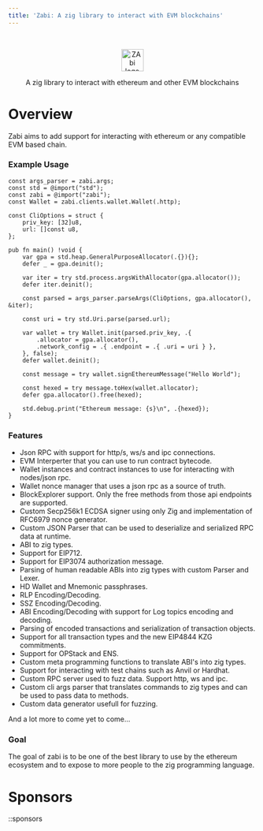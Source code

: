 ```yaml
---
title: 'Zabi: A zig library to interact with EVM blockchains'
---
```


<br/>

<p align="center">
    <picture>
      <img alt="ZAbi logo" src="https://raw.githubusercontent.com/Raiden1411/zabi/main/.github/zabi.svg" style={{width: 'auto'}} height="45" />
    </picture>
</p>

<p align="center">
  A zig library to interact with ethereum and other EVM blockchains 
</p>

# Overview
Zabi aims to add support for interacting with ethereum or any compatible EVM based chain. 

### Example Usage
```zig
const args_parser = zabi.args;
const std = @import("std");
const zabi = @import("zabi");
const Wallet = zabi.clients.wallet.Wallet(.http);

const CliOptions = struct {
    priv_key: [32]u8,
    url: []const u8,
};

pub fn main() !void {
    var gpa = std.heap.GeneralPurposeAllocator(.{}){};
    defer _ = gpa.deinit();

    var iter = try std.process.argsWithAllocator(gpa.allocator());
    defer iter.deinit();

    const parsed = args_parser.parseArgs(CliOptions, gpa.allocator(), &iter);

    const uri = try std.Uri.parse(parsed.url);

    var wallet = try Wallet.init(parsed.priv_key, .{
        .allocator = gpa.allocator(),
        .network_config = .{ .endpoint = .{ .uri = uri } },
    }, false);
    defer wallet.deinit();

    const message = try wallet.signEthereumMessage("Hello World");

    const hexed = try message.toHex(wallet.allocator);
    defer gpa.allocator().free(hexed);

    std.debug.print("Ethereum message: {s}\n", .{hexed});
}
```

### Features

- Json RPC with support for http/s, ws/s and ipc connections.
- EVM Interperter that you can use to run contract bytecode.
- Wallet instances and contract instances to use for interacting with nodes/json rpc.
- Wallet nonce manager that uses a json rpc as a source of truth.
- BlockExplorer support. Only the free methods from those api endpoints are supported.
- Custom Secp256k1 ECDSA signer using only Zig and implementation of RFC6979 nonce generator.
- Custom JSON Parser that can be used to deserialize and serialized RPC data at runtime.
- ABI to zig types.
- Support for EIP712.
- Support for EIP3074 authorization message.
- Parsing of human readable ABIs into zig types with custom Parser and Lexer.
- HD Wallet and Mnemonic passphrases.
- RLP Encoding/Decoding.
- SSZ Encoding/Decoding.
- ABI Encoding/Decoding with support for Log topics encoding and decoding.
- Parsing of encoded transactions and serialization of transaction objects.
- Support for all transaction types and the new EIP4844 KZG commitments.
- Support for OPStack and ENS.
- Custom meta programming functions to translate ABI's into zig types.
- Support for interacting with test chains such as Anvil or Hardhat.
- Custom RPC server used to fuzz data. Support http, ws and ipc.
- Custom cli args parser that translates commands to zig types and can be used to pass data to methods.
- Custom data generator usefull for fuzzing.

And a lot more to come yet to come...

### Goal

The goal of zabi is to be one of the best library to use by the ethereum ecosystem and to expose to more people to the zig programming language.

# Sponsors

::sponsors
